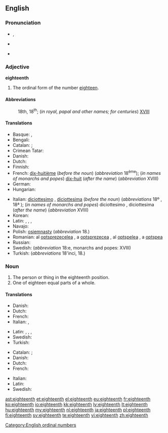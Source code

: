 ==English==
{{ordinalbox|en|17th|18th|19th|seventeenth|nineteenth|card=eighteen}}

===Pronunciation===
* {{IPA|/ˌeɪˈtiːnθ/}}, {{SAMPA|/%eIti:nT/}}
* {{audio|en-us-eighteenth.ogg|Audio (US)}}
*: {{rhymes|iːnθ}}
* {{hyphenation|eigh|teenth}}

===Adjective===
'''eighteenth'''

# The ordinal form of the number [[eighteen]].

====Abbreviations====
: 18th, 18<sup>th</sup>; (''in royal, papal and other names; for centuries'') [[XVIII]]

====Translations====
{{trans-top|the ordinal form of the number eighteen}}
* Basque: {{t|eu|hemezortzigarren|xs=Basque}},  {{t|eu|hamazortzigarren|xs=Basque}}
* Bengali: {{t|bn|অষ্টাদশ}}
* Catalan: {{t+|ca|divuitè|m}};  {{t-|ca|dihuitè|m}} {{qualifier|Valencian}}
* Crimean Tatar: {{tø|crh|on sekizinci}}
* Danish: {{t-|da|attende}}
* Dutch: {{t+|nl|achttiende}}
* Finnish: {{t-|fi|kahdeksastoista}}
* French: [[dix-huitième]] (''before the noun'') (''abbreviation'' 18<sup>ème</sup>); (''in names of monarchs and popes'') [[dix-huit]] (''after the name'') (''abbreviation'' XVIII)
* German: {{t|de|achtzehnter}}
* Hungarian: {{t+|hu|tizennyolcadik}}
{{trans-mid}}
* Italian: [[diciottesimo]] {{m}}, [[diciottesima]] {{f}} (''before the noun'') (''abbreviations'' 18º {{m}}, 18ª {{f}}); (''in names of monarchs and popes'') diciottesimo {{m}}, diciottesima {{f}} (''after the name'') (''abbreviation'' XVIII)
* Korean: {{t+|ko|열여덟째|tr=yeolyedeolbjjae|sc=Hang}}
* Latin: {{t|la|octavus decimus|m}}, {{t|la|octava decima|f}}, {{t|la|octava de}}, {{t|la|octavum decimum|n}}
* Navajo: {{tø|nv|tseebíítsʼáadah góneʼ}}
* Polish: [[osiemnasty]] (''abbreviation'' 18.)
* Romanian: al [[optsprezecelea]] {{m}}, a [[optsprezecea]] {{f}}, al [[optșpelea]] {{italbrac|m, informal}}, a [[optșpea]] {{italbrac|f, informal}}
* Russian: {{t+|ru|восемнадцатый|m}}
* Swedish: {{t|sv|artonde}} (''abbreviation'' 18:e, monarchs and popes: XVIII)
* Turkish: {{t|tr|on sekizinci}} (''abbreviations'' 18'inci, 18.)
{{trans-bottom}}

===Noun===
{{en-noun}}

# The person or thing in the eighteenth position.
# One of eighteen equal parts of a whole.

====Translations====
{{trans-top|The person or thing in the eighteenth position}}
* Danish: {{t|da|attener|c}}
* Dutch: {{t+|nl|achttiende|m|f}}
* French: {{t+|fr|dix-huitième|m|f}}
* Italian: {{t+|it|diciottesimo|m}}, {{t+|it|diciottesima|f}}
{{trans-mid}}
* Latin: {{t|la|octavus decimus|m}}, {{t|la|octavus decimus}}, {{t|la|octava decima|f}}, {{t|la|octavum decimum|n}}
* Swedish: {{t+|sv|artonde}}
* Turkish: {{t|tr|on sekizinci}}
{{trans-bottom}}

{{trans-top|One of eighteen equal parts of a whole}}
* Catalan: {{t+|ca|divuitè|m}};  {{t-|ca|dihuitè|m}} {{qualifier|Valencian}}
* Danish: {{t|da|attendedel|c}}
* Dutch: {{t+|nl|achttiende|n}}
* French: {{t+|fr|dix-huitième|m}}
{{trans-mid}}
* Italian: {{t+|it|diciottesimo|m}}
* Latin: {{t|la|octavum decimum|n}}
* Swedish: {{t+|sv|artondel}}
{{trans-bottom}}

[[Category:English ordinal numbers]]

[[ast:eighteenth]]
[[et:eighteenth]]
[[el:eighteenth]]
[[eu:eighteenth]]
[[fr:eighteenth]]
[[ko:eighteenth]]
[[io:eighteenth]]
[[kk:eighteenth]]
[[lv:eighteenth]]
[[lt:eighteenth]]
[[hu:eighteenth]]
[[my:eighteenth]]
[[nl:eighteenth]]
[[ja:eighteenth]]
[[pl:eighteenth]]
[[fi:eighteenth]]
[[sv:eighteenth]]
[[te:eighteenth]]
[[vi:eighteenth]]
[[zh:eighteenth]]